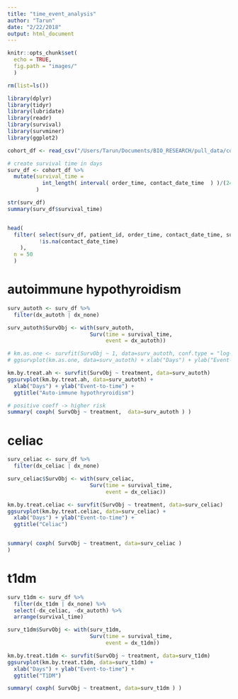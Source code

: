 ```yaml
---
title: "time_event_analysis"
author: "Tarun"
date: "2/22/2018"
output: html_document
---
```


```r
knitr::opts_chunk$set(
  echo = TRUE, 
  fig.path = "images/"
  )
```

```r
rm(list=ls())

library(dplyr)
library(tidyr)
library(lubridate)
library(readr)
library(survival)
library(survminer)
library(ggplot2)
```

```r

cohort_df <- read_csv("/Users/Tarun/Documents/BIO_RESEARCH/pull_data/cohort_df.csv")

# create survival time in days
surv_df <- cohort_df %>% 
  mutate(survival_time = 
           int_length( interval( order_time, contact_date_time  ) )/(24*60*60)   
         )

str(surv_df)
summary(surv_df$survival_time)


head( 
  filter( select(surv_df, patient_id, order_time, contact_date_time, survival_time ) , 
          !is.na(contact_date_time)
    ), 
  n = 50 
  )

```

# autoimmune hypothyroidism
```r
surv_autoth <- surv_df %>% 
  filter(dx_autoth | dx_none)

surv_autoth$SurvObj <- with(surv_autoth, 
                          Surv(time = survival_time, 
                               event = dx_autoth))

# km.as.one <- survfit(SurvObj ~ 1, data=surv_autoth, conf.type = "log-log")
# ggsurvplot(km.as.one, data=surv_autoth) + xlab("Days") + ylab("Event-to-time")

km.by.treat.ah <- survfit(SurvObj ~ treatment, data=surv_autoth)
ggsurvplot(km.by.treat.ah, data=surv_autoth) + 
  xlab("Days") + ylab("Event-to-time") + 
  ggtitle("Auto-immune hypothryroidism")

# positive coeff -> higher risk
summary( coxph( SurvObj ~ treatment,  data=surv_autoth ) )
```

# celiac 

```r
surv_celiac <- surv_df %>% 
  filter(dx_celiac | dx_none)

surv_celiac$SurvObj <- with(surv_celiac, 
                          Surv(time = survival_time, 
                               event = dx_celiac))

km.by.treat.celiac <- survfit(SurvObj ~ treatment, data=surv_celiac)
ggsurvplot(km.by.treat.celiac, data=surv_celiac) + 
  xlab("Days") + ylab("Event-to-time") + 
  ggtitle("Celiac")


summary( coxph( SurvObj ~ treatment, data=surv_celiac ) 
)
```


# t1dm 

```r

surv_t1dm <- surv_df %>% 
  filter(dx_t1dm | dx_none) %>% 
  select(-dx_celiac, -dx_autoth) %>% 
  arrange(survival_time)

surv_t1dm$SurvObj <- with(surv_t1dm, 
                          Surv(time = survival_time, 
                               event = dx_t1dm))

km.by.treat.t1dm <- survfit(SurvObj ~ treatment, data=surv_t1dm)
ggsurvplot(km.by.treat.t1dm, data=surv_t1dm) + 
  xlab("Days") + ylab("Event-to-time") + 
  ggtitle("T1DM")

summary( coxph( SurvObj ~ treatment, data=surv_t1dm ) ) 
         
```
